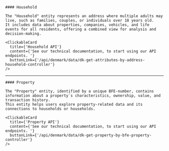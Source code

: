 
<div className={'mdx-layout'}>

  <section>

    #### Household

    The "Household" entity represents an address where multiple adults may live, such as families, couples, or individuals over 18 years old.
    It includes data about properties, companies, vehicles, and life events for all residents, offering a combined view for analysis and decision-making.

    <ClickableCard
      title={'Household API'}
      content={'See our technical documentation, to start using our API endpoints. '}
      buttonLink={'/api/denmark/data/dk-get-attributes-by-address-household-controller'}
    />

  </section>

---

  <section>

    #### Property

    The "Property" entity, identified by a unique BFE-number, contains information about a property´s characteristics, ownership, value, and transaction history.
    This entity helps users explore property-related data and its connections to households or households.

    <ClickableCard
      title={'Property API'}
      content={'See our technical documentation, to start using our API endpoints. '}
      buttonLink={'/api/denmark/data/dk-get-property-by-bfe-property-controller'}
    />

  </section>

</div>
